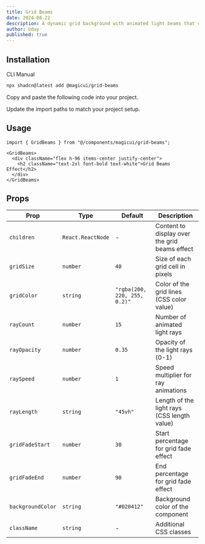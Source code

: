 ```yaml
---
title: Grid Beams
date: 2024-08-22
description: A dynamic grid background with animated light beams that create stunning visual effects with customizable rays and grid patterns.
author: Uday
published: true
---
```


<ComponentPreview name="grid-beams-demo" />

## Installation

<Tabs defaultValue="cli">

<TabsList>
  <TabsTrigger value="cli">CLI</TabsTrigger>
  <TabsTrigger value="manual">Manual</TabsTrigger>
</TabsList>
<TabsContent value="cli">

```bash
npx shadcn@latest add @magicui/grid-beams
```

</TabsContent>

<TabsContent value="manual">

<Steps>

<Step>Copy and paste the following code into your project.</Step>

<ComponentSource name="grid-beams" />

<Step>Update the import paths to match your project setup.</Step>

</Steps>

</TabsContent>

</Tabs>

## Usage

```tsx
import { GridBeams } from "@/components/magicui/grid-beams";
```

```tsx
<GridBeams>
  <div className="flex h-96 items-center justify-center">
    <h2 className="text-2xl font-bold text-white">Grid Beams Effect</h2>
  </div>
</GridBeams>
```

## Props

| Prop              | Type              | Default                      | Description                                   |
| ----------------- | ----------------- | ---------------------------- | --------------------------------------------- |
| `children`        | `React.ReactNode` | -                            | Content to display over the grid beams effect |
| `gridSize`        | `number`          | `40`                         | Size of each grid cell in pixels              |
| `gridColor`       | `string`          | `"rgba(200, 220, 255, 0.2)"` | Color of the grid lines (CSS color value)     |
| `rayCount`        | `number`          | `15`                         | Number of animated light rays                 |
| `rayOpacity`      | `number`          | `0.35`                       | Opacity of the light rays (0-1)               |
| `raySpeed`        | `number`          | `1`                          | Speed multiplier for ray animations           |
| `rayLength`       | `string`          | `"45vh"`                     | Length of the light rays (CSS length value)   |
| `gridFadeStart`   | `number`          | `30`                         | Start percentage for grid fade effect         |
| `gridFadeEnd`     | `number`          | `90`                         | End percentage for grid fade effect           |
| `backgroundColor` | `string`          | `"#020412"`                  | Background color of the component             |
| `className`       | `string`          | -                            | Additional CSS classes                        |
